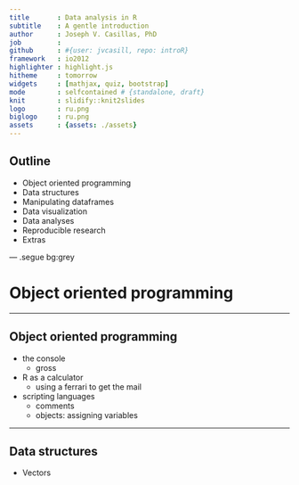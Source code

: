 ```yaml
---
title       : Data analysis in R
subtitle    : A gentle introduction
author      : Joseph V. Casillas, PhD
job         : 
github      : #{user: jvcasill, repo: introR}
framework   : io2012
highlighter : highlight.js
hitheme     : tomorrow 
widgets     : [mathjax, quiz, bootstrap]
mode        : selfcontained # {standalone, draft}
knit        : slidify::knit2slides
logo        : ru.png
biglogo     : ru.png
assets      : {assets: ./assets}
---
```


## Outline

- Object oriented programming
- Data structures
- Manipulating dataframes
- Data visualization
- Data analyses
- Reproducible research
- Extras

--- .segue bg:grey

# Object oriented programming

---

## Object oriented programming

- the console
  - gross
- R as a calculator
  - using a ferrari to get the mail
- scripting languages
  - comments
  - objects: assigning variables

---

## Data structures

- Vectors







